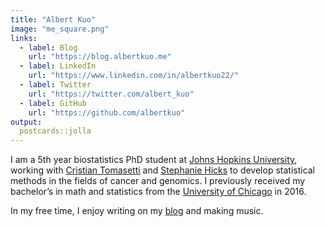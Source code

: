 ```yaml
---
title: "Albert Kuo"
image: "me_square.png"
links:
  - label: Blog
    url: "https://blog.albertkuo.me"
  - label: LinkedIn
    url: "https://www.linkedin.com/in/albertkuo22/"
  - label: Twitter
    url: "https://twitter.com/albert_kuo"
  - label: GitHub
    url: "https://github.com/albertkuo"
output:
  postcards::jolla
---
```


I am a 5th year biostatistics PhD student at [Johns Hopkins University](https://www.jhu.edu/),
working with [Cristian Tomasetti](https://www.cristiantomasetti.com/) and 
[Stephanie Hicks](https://www.stephaniehicks.com/) to develop statistical methods in
the fields of cancer and genomics. I previously received my bachelor's in
math and statistics from the [University of Chicago](https://www.uchicago.edu/) in 2016.

In my free time, I enjoy writing on my [blog](https://blog.albertkuo.me/) and making music.